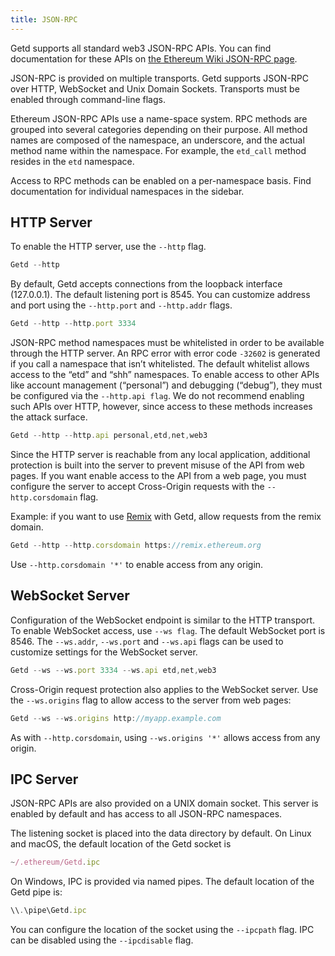 ---
title: JSON-RPC
---

Getd supports all standard web3 JSON-RPC APIs. You can find documentation for these APIs on <a href="https://github.com/ethereum/wiki/wiki/JSON-RPC" title="the Ethereum Wiki JSON-RPC page">the Ethereum Wiki JSON-RPC page</a>.

JSON-RPC is provided on multiple transports. Getd supports JSON-RPC over HTTP, WebSocket and Unix Domain Sockets. Transports must be enabled through command-line flags.

Ethereum JSON-RPC APIs use a name-space system. RPC methods are grouped into several categories depending on their purpose. All method names are composed of the namespace, an underscore, and the actual method name within the namespace. For example, the `etd_call` method resides in the `etd` namespace.

Access to RPC methods can be enabled on a per-namespace basis. Find documentation for individual namespaces in the sidebar.

## HTTP Server

To enable the HTTP server, use the `--http` flag.

```javascript
Getd --http
```

By default, Getd accepts connections from the loopback interface (127.0.0.1). The default listening port is 8545. You can customize address and port using the `--http.port` and `--http.addr` flags.

```javascript
Getd --http --http.port 3334
```

JSON-RPC method namespaces must be whitelisted in order to be available through the HTTP server. An RPC error with error code `-32602` is generated if you call a namespace that isn’t whitelisted. The default whitelist allows access to the “etd” and “shh” namespaces. To enable access to other APIs like account management (“personal”) and debugging (“debug”), they must be configured via the `--http.api flag`. We do not recommend enabling such APIs over HTTP, however, since access to these methods increases the attack surface.

```javascript
Getd --http --http.api personal,etd,net,web3
```

Since the HTTP server is reachable from any local application, additional protection is built into the server to prevent misuse of the API from web pages. If you want enable access to the API from a web page, you must configure the server to accept Cross-Origin requests with the `--http.corsdomain` flag.

Example: if you want to use <a href="https://remix.ethereum.org/#optimize=false&runs=200&evmVersion=null&version=soljson-v0.8.4+commit.c7e474f2.js" title="Remix">Remix</a> with Getd, allow requests from the remix domain.

```javascript
Getd --http --http.corsdomain https://remix.ethereum.org
```

Use `--http.corsdomain '*'` to enable access from any origin.

## WebSocket Server

Configuration of the WebSocket endpoint is similar to the HTTP transport. To enable WebSocket access, use `--ws flag`. The default WebSocket port is 8546. The `--ws.addr`, `--ws.port` and `--ws.api` flags can be used to customize settings for the WebSocket server.

```javascript
Getd --ws --ws.port 3334 --ws.api etd,net,web3
```

Cross-Origin request protection also applies to the WebSocket server. Use the `--ws.origins` flag to allow access to the server from web pages:

```javascript
Getd --ws --ws.origins http://myapp.example.com
```

As with `--http.corsdomain`, using `--ws.origins '*'` allows access from any origin.

## IPC Server

JSON-RPC APIs are also provided on a UNIX domain socket. This server is enabled by default and has access to all JSON-RPC namespaces.

The listening socket is placed into the data directory by default. On Linux and macOS, the default location of the Getd socket is

```javascript
~/.ethereum/Getd.ipc
```

On Windows, IPC is provided via named pipes. The default location of the Getd pipe is:

```javascript
\\.\pipe\Getd.ipc
```

You can configure the location of the socket using the `--ipcpath` flag. IPC can be disabled using the `--ipcdisable` flag.
